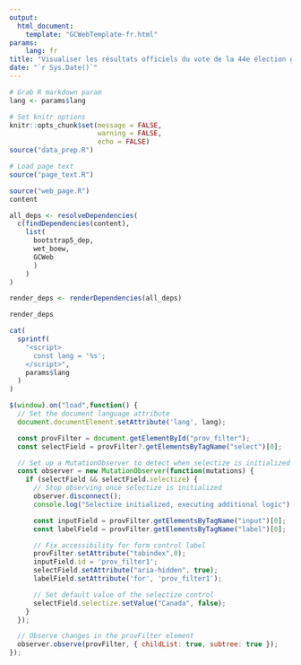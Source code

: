 ```yaml
---
output: 
  html_document:
    template: "GCWebTemplate-fr.html"
params:
    lang: fr
title: "Visualiser les résultats officiels du vote de la 44e élection générale"
date: "`r Sys.Date()`"
---
```


<style type="text/css">
.main-container {
  max-width: 100% !important;
  margin: auto;
}

.selectize-dropdown-content {
  max-height: 150px;
  overflow-y: auto;
}
</style>

```r
# Grab R markdown param
lang <- params$lang

# Set knitr options
knitr::opts_chunk$set(message = FALSE,
                      warning = FALSE,
                      echo = FALSE)
source("data_prep.R")
```


```r
# Load page text
source("page_text.R")
```

```r
source("web_page.R")
content
```

```r
all_deps <- resolveDependencies(
  c(findDependencies(content),
    list(
      bootstrap5_dep,
      wet_boew,
      GCWeb
      )
    )
)

render_deps <- renderDependencies(all_deps)

render_deps
```

```r
cat(
  sprintf(
    "<script>
      const lang = '%s';
    </script>", 
    params$lang
  )
)
```

```js
$(window).on("load",function() {
  // Set the document language attribute
  document.documentElement.setAttribute('lang', lang);

  const provFilter = document.getElementById("prov_filter");
  const selectField = provFilter?.getElementsByTagName("select")[0];

  // Set up a MutationObserver to detect when selectize is initialized
  const observer = new MutationObserver(function(mutations) {
    if (selectField && selectField.selectize) {
      // Stop observing once selectize is initialized
      observer.disconnect();
      console.log("Selectize initialized, executing additional logic");

      const inputField = provFilter.getElementsByTagName("input")[0];
      const labelField = provFilter.getElementsByTagName("label")[0];

      // Fix accessibility for form control label
      provFilter.setAttribute("tabindex",0);
      inputField.id = 'prov_filter1';
      selectField.setAttribute("aria-hidden", true);
      labelField.setAttribute('for', 'prov_filter1');

      // Set default value of the selectize control
      selectField.selectize.setValue("Canada", false);
    }
  });

  // Observe changes in the provFilter element
  observer.observe(provFilter, { childList: true, subtree: true });
});

```

